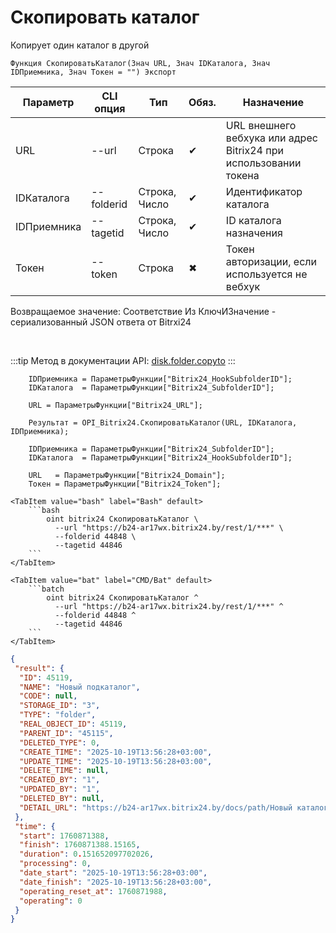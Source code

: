﻿---
sidebar_position: 3
description: Скопировать каталог и другие функции для работы с Bitrix24 в Открытом пакете интеграций - бесплатной open-source библиотеке интеграций для 1С:Предприятие 8, OneScript и CLI
keywords: [1C, 1С, 1С:Предприятие, 1С:Предприятие 8.3, API, Интеграция, Сервисы, Обмен, OneScript, CLI, Bitrix24]
---


# Скопировать каталог
 Копирует один каталог в другой



`Функция СкопироватьКаталог(Знач URL, Знач IDКаталога, Знач IDПриемника, Знач Токен = "") Экспорт`

  | Параметр | CLI опция | Тип | Обяз. | Назначение |
  |-|-|-|-|-|
  | URL | --url | Строка | &#x2714; | URL внешнего вебхука или адрес Bitrix24 при использовании токена |
  | IDКаталога | --folderid | Строка, Число | &#x2714; | Идентификатор каталога |
  | IDПриемника | --tagetid | Строка, Число | &#x2714; | ID каталога назначения |
  | Токен | --token | Строка | &#x2716; | Токен авторизации, если используется не вебхук |

  
  Возвращаемое значение:   Соответствие Из КлючИЗначение - сериализованный JSON ответа от Bitrxi24

<br/>

:::tip
Метод в документации API: [disk.folder.copyto](https://dev.1c-bitrix.ru/rest_help/disk/folder/disk_folder_copyto.php)
:::
<br/>


```bsl title="Пример использования для 1С:Предприятие/OneScript"
    IDПриемника = ПараметрыФункции["Bitrix24_HookSubfolderID"];
    IDКаталога  = ПараметрыФункции["Bitrix24_SubfolderID"];

    URL = ПараметрыФункции["Bitrix24_URL"];

    Результат = OPI_Bitrix24.СкопироватьКаталог(URL, IDКаталога, IDПриемника);

    IDПриемника = ПараметрыФункции["Bitrix24_SubfolderID"];
    IDКаталога  = ПараметрыФункции["Bitrix24_HookSubfolderID"];

    URL   = ПараметрыФункции["Bitrix24_Domain"];
    Токен = ПараметрыФункции["Bitrix24_Token"];
```
    

 <Tabs>
  
    <TabItem value="bash" label="Bash" default>
        ```bash
            oint bitrix24 СкопироватьКаталог \
              --url "https://b24-ar17wx.bitrix24.by/rest/1/***" \
              --folderid 44848 \
              --tagetid 44846
        ```
    </TabItem>
  
    <TabItem value="bat" label="CMD/Bat" default>
        ```batch
            oint bitrix24 СкопироватьКаталог ^
              --url "https://b24-ar17wx.bitrix24.by/rest/1/***" ^
              --folderid 44848 ^
              --tagetid 44846
        ```
    </TabItem>
</Tabs>


```json title="Результат"
{
 "result": {
  "ID": 45119,
  "NAME": "Новый подкаталог",
  "CODE": null,
  "STORAGE_ID": "3",
  "TYPE": "folder",
  "REAL_OBJECT_ID": 45119,
  "PARENT_ID": "45115",
  "DELETED_TYPE": 0,
  "CREATE_TIME": "2025-10-19T13:56:28+03:00",
  "UPDATE_TIME": "2025-10-19T13:56:28+03:00",
  "DELETE_TIME": null,
  "CREATED_BY": "1",
  "UPDATED_BY": "1",
  "DELETED_BY": null,
  "DETAIL_URL": "https://b24-ar17wx.bitrix24.by/docs/path/Новый каталог/Новый подкаталог 2/Новый подкаталог"
 },
 "time": {
  "start": 1760871388,
  "finish": 1760871388.15165,
  "duration": 0.151652097702026,
  "processing": 0,
  "date_start": "2025-10-19T13:56:28+03:00",
  "date_finish": "2025-10-19T13:56:28+03:00",
  "operating_reset_at": 1760871988,
  "operating": 0
 }
}
```
